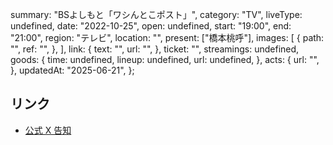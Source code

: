   summary: "BSよしもと「ワシんとこポスト」",
  category: "TV",
  liveType: undefined,
  date: "2022-10-25",
  open: undefined,
  start: "19:00",
  end: "21:00",
  region: "テレビ",
  location: "",
  present: ["橋本桃呼"],
  images: [
    {
      path: "",
      ref: "",
    },
  ],
  link: {
    text: "",
    url: "",
  },
  ticket: "",
  streamings: undefined,
  goods: {
    time: undefined,
    lineup: undefined,
    url: undefined,
  },
  acts: {
    url: "",
  },
  updatedAt: "2025-06-21",
};

## リンク

- [公式 X 告知](https://x.com/takanenofficial/status/1583796233977532418)
